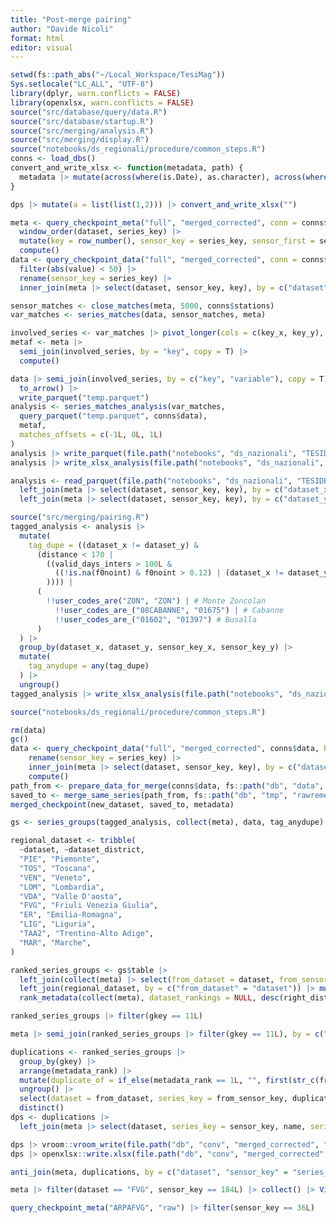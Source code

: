 ```yaml
---
title: "Post-merge pairing"
author: "Davide Nicoli"
format: html
editor: visual
---
```


```r
setwd(fs::path_abs("~/Local_Workspace/TesiMag"))
Sys.setlocale("LC_ALL", "UTF-8")
library(dplyr, warn.conflicts = FALSE)
library(openxlsx, warn.conflicts = FALSE)
source("src/database/query/data.R")
source("src/database/startup.R")
source("src/merging/analysis.R")
source("src/merging/display.R")
source("notebooks/ds_regionali/procedure/common_steps.R")
conns <- load_dbs()
convert_and_write_xlsx <- function(metadata, path) {
  metadata |> mutate(across(where(is.Date), as.character), across(where(is.list), ~ paste(unlist(.), sep = ";"))) #|> write.xlsx(path, asTable = TRUE)
}
```

```r
dps |> mutate(a = list(list(1,2))) |> convert_and_write_xlsx("")
```


```r
meta <- query_checkpoint_meta("full", "merged_corrected", conn = conns$data) |>
  window_order(dataset, series_key) |>
  mutate(key = row_number(), sensor_key = series_key, sensor_first = series_first, sensor_last = series_last, .keep = "unused") |>
  compute()
data <- query_checkpoint_data("full", "merged_corrected", conn = conns$data, hive_types = list("variable" = "INT")) |>
  filter(abs(value) < 50) |>
  rename(sensor_key = series_key) |>
  inner_join(meta |> select(dataset, sensor_key, key), by = c("dataset", "sensor_key"))
```

```r
sensor_matches <- close_matches(meta, 5000, conns$stations)
var_matches <- series_matches(data, sensor_matches, meta)
```

```r
involved_series <- var_matches |> pivot_longer(cols = c(key_x, key_y), names_to = "key_type", values_to = "key")
metaf <- meta |>
  semi_join(involved_series, by = "key", copy = T) |>
  compute()
```

```r
data |> semi_join(involved_series, by = c("key", "variable"), copy = T) |>
  to_arrow() |>
  write_parquet("temp.parquet")
analysis <- series_matches_analysis(var_matches,
  query_parquet("temp.parquet", conns$data),
  metaf,
  matches_offsets = c(-1L, 0L, 1L)
)
analysis |> write_parquet(file.path("notebooks", "ds_nazionali", "TESIDB", "raw_analysis.parquet"))
analysis |> write_xlsx_analysis(file.path("notebooks", "ds_nazionali", "TESIDB", "raw_analysis.xlsx"), name_x, name_y, .format = FALSE)
```

```r
analysis <- read_parquet(file.path("notebooks", "ds_nazionali", "TESIDB", "raw_analysis.parquet")) |>
  left_join(meta |> select(dataset, sensor_key, key), by = c("dataset_x" = "dataset", "sensor_key_x" = "sensor_key"), copy = T) |>
  left_join(meta |> select(dataset, sensor_key, key), by = c("dataset_y" = "dataset", "sensor_key_y" = "sensor_key"), copy = T, suffix = c("_x", "_y"))

source("src/merging/pairing.R")
tagged_analysis <- analysis |>
  mutate(
    tag_dupe = ((dataset_x != dataset_y) &
      (distance < 170 |
        ((valid_days_inters > 100L &
          ((!is.na(f0noint) & f0noint > 0.12) | (dataset_x != dataset_y & fsameint > 0.9))
        )))) |
      (
        !!user_codes_are("ZON", "ZON") | # Monte Zoncolan
          !!user_codes_are_("08CABANNE", "01675") | # Cabanne
          !!user_codes_are_("01602", "01397") # Busalla
      )
  ) |>
  group_by(dataset_x, dataset_y, sensor_key_x, sensor_key_y) |>
  mutate(
    tag_anydupe = any(tag_dupe)
  ) |>
  ungroup()
tagged_analysis |> write_xlsx_analysis(file.path("notebooks", "ds_nazionali", "TESIDB", "tagged_analysis.xlsx"), starts_with("name"), starts_with("user_code"), starts_with("series_id"), tag_dupe, tag_anydupe, .format = FALSE)
```

```r
source("notebooks/ds_regionali/procedure/common_steps.R")

rm(data)
gc()
data <- query_checkpoint_data("full", "merged_corrected", conns$data, hive_types = list("variable" = "INT")) |>
    rename(sensor_key = series_key) |>
    inner_join(meta |> select(dataset, sensor_key, key), by = c("dataset", "sensor_key")) |>
    compute()
path_from <- prepare_data_for_merge(conns$data, fs::path("db", "data", "merged_corrected"), fs::path("db", "tmp", "prepared4remerge"), FALSE, key_column = "series_key")
saved_to <- merge_same_series(path_from, fs::path("db", "tmp", "rawremerged"), new_dataset, tagged_analysis, metadata, data, 1, 2L * 365L, NULL, desc(dataset), desc(sensor_last), desc(network))
merged_checkpoint(new_dataset, saved_to, metadata)
```

```r
gs <- series_groups(tagged_analysis, collect(meta), data, tag_anydupe)
```

```r
regional_dataset <- tribble(
  ~dataset, ~dataset_district,
  "PIE", "Piemonte",
  "TOS", "Toscana",
  "VEN", "Veneto",
  "LOM", "Lombardia",
  "VDA", "Valle D'aosta",
  "FVG", "Friuli Venezia Giulia",
  "ER", "Emilia-Romagna",
  "LIG", "Liguria",
  "TAA2", "Trentino-Alto Adige",
  "MAR", "Marche",
)
```

```r
ranked_series_groups <- gs$table |>
  left_join(collect(meta) |> select(from_dataset = dataset, from_sensor_key = sensor_key, key, district_in = district), by = "key") |>
  left_join(regional_dataset, by = c("from_dataset" = "dataset")) |> mutate(set = "tesidb", right_district = district_in == dataset_district) |>
  rank_metadata(collect(meta), dataset_rankings = NULL, desc(right_district), desc(valid90))
```

```r
ranked_series_groups |> filter(gkey == 11L)
```

```r
meta |> semi_join(ranked_series_groups |> filter(gkey == 11L), by = c("dataset" = "from_dataset", "sensor_key" = "from_sensor_key"), copy = T) |> collect()
```

```r
duplications <- ranked_series_groups |>
  group_by(gkey) |>
  arrange(metadata_rank) |>
  mutate(duplicate_of = if_else(metadata_rank == 1L, "", first(str_c(from_dataset, from_sensor_key, sep = "/")))) |>
  ungroup() |>
  select(dataset = from_dataset, series_key = from_sensor_key, duplicate_of) |>
  distinct()
dps <- duplications |>
  left_join(meta |> select(dataset, series_key = sensor_key, name, series_first = sensor_first, series_last = sensor_last, valid90, lon, lat, elevation, district), by = c("dataset", "series_key"), copy = T)

dps |> vroom::vroom_write(file.path("db", "conv", "merged_corrected", "merge_duplicates.csv"))
dps |> openxlsx::write.xlsx(file.path("db", "conv", "merged_corrected", "merge_duplicates.xlsx"), asTable = TRUE)
```

```r
anti_join(meta, duplications, by = c("dataset", "sensor_key" = "series_key"), copy = T) |> collect()
```

```r
meta |> filter(dataset == "FVG", sensor_key == 184L) |> collect() |> View()
```

```r
query_checkpoint_meta("ARPAFVG", "raw") |> filter(sensor_key == 36L)
```

```r
```
